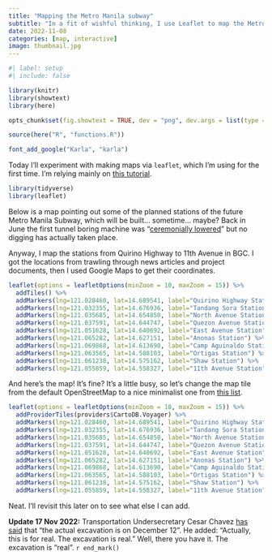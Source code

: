 ```yaml
---
title: "Mapping the Metro Manila subway"
subtitle: "In a fit of wishful thinking, I use Leaflet to map the Metro Manila subway as if it existed"
date: 2022-11-08
categories: [map, interactive]
image: thumbnail.jpg
---
```


```r
#| label: setup
#| include: false

library(knitr)
library(showtext)
library(here)

opts_chunk$set(fig.showtext = TRUE, dev = "png", dev.args = list(type = "cairo-png"))

source(here("R", "functions.R"))

font_add_google("Karla", "karla")
```

Today I'll experiment with making maps via `leaflet`, which I'm using for the first time. I'm relying mainly on [this tutorial](https://rstudio.github.io/leaflet).

```r
library(tidyverse)
library(leaflet)
```

Below is a map pointing out some of the planned stations of the future Metro Manila Subway, which will be built... sometime... maybe? Back in June the first tunnel boring machine was "[ceremonially lowered](https://newsinfo.inquirer.net/1609693/duterte-leads-commissioning-of-brp-melchora-aquino-lowering-of-ncr-subways-tunnel-boring-machine)" but no digging has actually taken place.

Anyway, I map the stations from Quirino Highway to 11th Avenue in BGC. I got the locations from trawling through news articles and project documents, then I used Google Maps to get their coordinates.

```r
leaflet(options = leafletOptions(minZoom = 10, maxZoom = 15)) %>%
  addTiles() %>%
  addMarkers(lng=121.028460, lat=14.689541, label="Quirino Highway Station") %>%
  addMarkers(lng=121.032355, lat=14.676936, label="Tandang Sora Station") %>%
  addMarkers(lng=121.035685, lat=14.654850, label="North Avenue Station") %>%
  addMarkers(lng=121.037591, lat=14.644747, label="Quezon Avenue Station") %>%
  addMarkers(lng=121.051628, lat=14.640692, label="East Avenue Station") %>%
  addMarkers(lng=121.065282, lat=14.627151, label="Anonas Station") %>%
  addMarkers(lng=121.069868, lat=14.613690, label="Camp Aguinaldo Station") %>%
  addMarkers(lng=121.063565, lat=14.588103, label="Ortigas Station") %>%
  addMarkers(lng=121.061238, lat=14.575162, label="Shaw Station") %>%
  addMarkers(lng=121.055859, lat=14.558327, label="11th Avenue Station")
```

And here's the map! It's fine? It's a little busy, so let's change the map tile from the default OpenStreetMap to a nice minimalist one from [this list](http://leaflet-extras.github.io/leaflet-providers/preview/index.html).

```r
leaflet(options = leafletOptions(minZoom = 10, maxZoom = 15)) %>%
  addProviderTiles(providers$CartoDB.Voyager) %>%
  addMarkers(lng=121.028460, lat=14.689541, label="Quirino Highway Station") %>%
  addMarkers(lng=121.032355, lat=14.676936, label="Tandang Sora Station") %>%
  addMarkers(lng=121.035685, lat=14.654850, label="North Avenue Station") %>%
  addMarkers(lng=121.037591, lat=14.644747, label="Quezon Avenue Station") %>%
  addMarkers(lng=121.051628, lat=14.640692, label="East Avenue Station") %>%
  addMarkers(lng=121.065282, lat=14.627151, label="Anonas Station") %>%
  addMarkers(lng=121.069868, lat=14.613690, label="Camp Aguinaldo Station") %>%
  addMarkers(lng=121.063565, lat=14.588103, label="Ortigas Station") %>%
  addMarkers(lng=121.061238, lat=14.575162, label="Shaw Station") %>%
  addMarkers(lng=121.055859, lat=14.558327, label="11th Avenue Station")
```

Neat. I'll revisit this later on to see what else I can add.

**Update 17 Nov 2022:** Transportation Undersecretary Cesar Chavez [has said](https://news.abs-cbn.com/business/11/17/22/metro-manila-subway-excavation-to-start-in-december) that "the actual excavation is on December 12". He added: "Actually, this is for real. The excavation is real." Well, there you have it. The excavation is "real". `r end_mark()`
